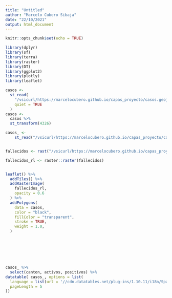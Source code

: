 ```yaml
---
title: "Untitled"
author: "Marcelo Cubero Sibaja"
date: "22/10/2021"
output: html_document
---
```


```r
knitr::opts_chunk$set(echo = TRUE)
```
```r

library(dplyr)
library(sf)
library(terra)
library(raster)
library(DT)
library(ggplot2)
library(plotly)
library(leaflet)
```

```r
casos <-
  st_read(
    "/vsicurl/https://marcelocubero.github.io/capas_proyecto/casos.geojson",
    quiet = TRUE
  )
casos <-
  casos %>%
  st_transform(4326)

casos_ <-
    st_read("/vsicurl/https://marcelocubero.github.io/capas_proyecto/casos_.csv")


fallecidos <- rast("/vsicurl/https://marcelocubero.github.io/capas_proyecto/fallecidos.tif")

```

```r

fallecidos_rl <- raster::raster(fallecidos)


leaflet() %>%
  addTiles() %>%
  addRasterImage(
    fallecidos_rl, 
    opacity = 0.6
  ) %>%    
  addPolygons(
    data = casos,
    color = "black",
    fillColor = "transparent",
    stroke = TRUE,
    weight = 1.0,
  )








```

```r



casos_ %>%
  select(canton, activos, positivos) %>%
datatable( casos_, options = list(
  language = list(url = '//cdn.datatables.net/plug-ins/1.10.11/i18n/Spanish.json'),
  pageLength = 5
))


```












